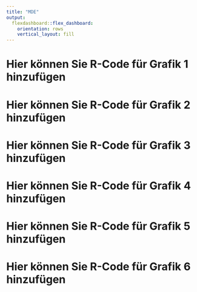 ```yaml
---
title: "MDE"
output: 
  flexdashboard::flex_dashboard:
    orientation: rows
    vertical_layout: fill
---
```


# Hier können Sie R-Code für Grafik 1 hinzufügen
# Hier können Sie R-Code für Grafik 2 hinzufügen
# Hier können Sie R-Code für Grafik 3 hinzufügen


# Hier können Sie R-Code für Grafik 4 hinzufügen
# Hier können Sie R-Code für Grafik 5 hinzufügen
# Hier können Sie R-Code für Grafik 6 hinzufügen  
